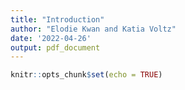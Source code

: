 ```yaml
---
title: "Introduction"
author: "Elodie Kwan and Katia Voltz"
date: '2022-04-26'
output: pdf_document
---
```


```r
knitr::opts_chunk$set(echo = TRUE)
```

